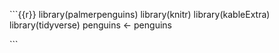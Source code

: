 ```{{r}}
library(palmerpenguins)
library(knitr)
library(kableExtra)
library(tidyverse)
penguins <- penguins

```
